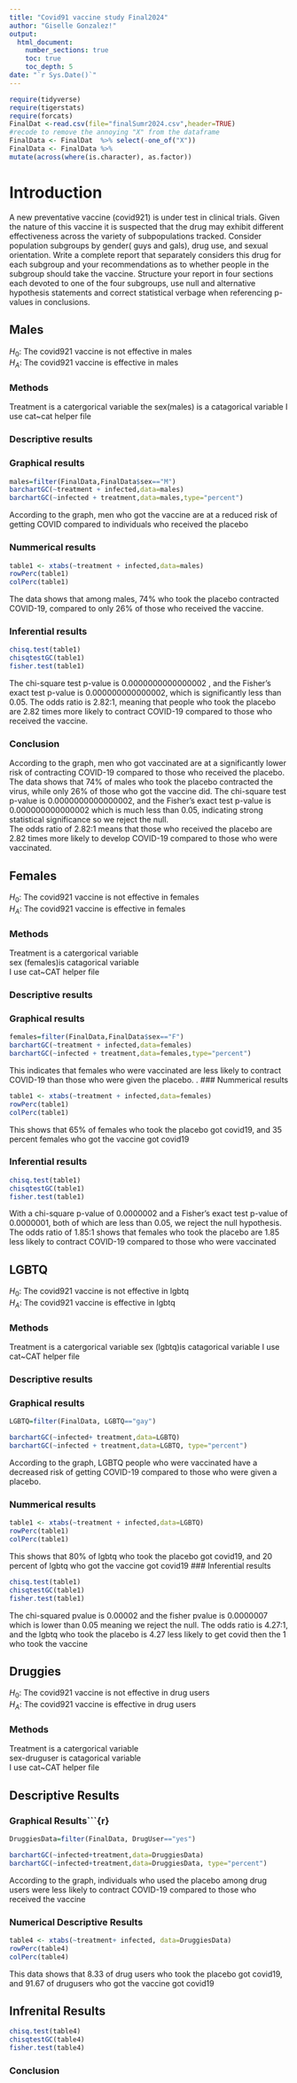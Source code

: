 ```yaml
---
title: "Covid91 vaccine study Final2024"
author: "Giselle Gonzalez!"
output: 
  html_document:
    number_sections: true
    toc: true
    toc_depth: 5
date: "`r Sys.Date()`" 
---
```


```r
require(tidyverse)
require(tigerstats)
require(forcats)
FinalDat <-read.csv(file="finalSumr2024.csv",header=TRUE)
#recode to remove the annoying "X" from the dataframe
FinalData <- FinalDat  %>% select(-one_of("X"))
FinalData <- FinalData %>%
mutate(across(where(is.character), as.factor))
```

# Introduction

A new  preventative vaccine (covid921) is under test in clinical trials. Given the nature of this vaccine it is suspected that the drug may exhibit different effectiveness across the variety of subpopulations tracked. Consider population subgroups by gender( guys and gals), drug use, and sexual orientation. Write a complete report that separately considers this drug for each subgroup and your recommendations as to whether people in the subgroup should take the vaccine. Structure your report in four sections each devoted to one of the four subgroups, use null and alternative hypothesis statements and correct statistical verbage when referencing p-values in conclusions.

## Males

 $H_0$: The covid921 vaccine is not effective in males  
 $H_A$: The covid921 vaccine is effective in males 



###  Methods   
 Treatment is a catergorical variable 
 the sex(males) is a catagorical variable 
 I use cat~cat helper file 


###  Descriptive results


### Graphical results

```r
males=filter(FinalData,FinalData$sex=="M")
barchartGC(~treatment + infected,data=males)
barchartGC(~infected + treatment,data=males,type="percent")

```

According to the graph, men who got the vaccine are at a reduced risk of getting COVID compared to individuals who received the placebo
 
### Nummerical results 
```r
table1 <- xtabs(~treatment + infected,data=males)
rowPerc(table1)
colPerc(table1)
```

 The data shows that among males, 74% who took the placebo contracted COVID-19, compared to only 26% of those who received the vaccine.
 
### Inferential results
```r
chisq.test(table1)
chisqtestGC(table1)
fisher.test(table1)
```
 
 The chi-square test p-value is 0.0000000000000002  , and the Fisher's exact test p-value is 
0.000000000000002, which is significantly less than 0.05. The odds ratio is 2.82:1, meaning that people who took the placebo are 2.82 times more likely to contract COVID-19 compared to those who received the vaccine.

### Conclusion 

According to the graph, men who got vaccinated are at a significantly lower risk of contracting COVID-19 compared to those who received the placebo.   
The data shows that 74% of males who took the placebo contracted the virus, while only 26% of those who got the vaccine did. The chi-square test p-value is 0.0000000000000002, and the Fisher's exact test p-value is 0.000000000000002 which is much less than 0.05, indicating strong statistical significance so we reject the null.   
The odds ratio of 2.82:1 means that those who received the placebo are 2.82 times more likely to develop COVID-19 compared to those who were vaccinated.

## Females

$H_0$: The covid921 vaccine is not effective in females   
 $H_A$: The covid921 vaccine is effective in females 

###  Methods   
 Treatment is a catergorical variable   
 sex (females)is catagorical variable   
 I use cat~CAT helper file 


###  Descriptive results


### Graphical results

```r
females=filter(FinalData,FinalData$sex=="F")
barchartGC(~treatment + infected,data=females)
barchartGC(~infected + treatment,data=females,type="percent")

```

This indicates that females who were vaccinated are less likely to contract COVID-19 than those who were given the placebo.
 .
### Nummerical results 
```r
table1 <- xtabs(~treatment + infected,data=females)
rowPerc(table1)
colPerc(table1)
```
 This shows that 65% of females who took the placebo got covid19, and 35 percent females who got the vaccine  got covid19
 
### Inferential results
```r
chisq.test(table1)
chisqtestGC(table1)
fisher.test(table1)
```

 With a chi-square p-value of 0.0000002 and a Fisher’s exact test p-value of 0.0000001, both of which are less than 0.05, we reject the null hypothesis.   
The odds ratio of 1.85:1 shows that females who took the placebo are 1.85 less likely to contract COVID-19 compared to those who were vaccinated 

## LGBTQ

 $H_0$: The covid921 vaccine is not effective in lgbtq  
 $H_A$: The covid921 vaccine is effective in lgbtq



###  Methods 

Treatment is a catergorical variable 
 sex (lgbtq)is catagorical variable 
 I use cat~CAT helper file 

###  Descriptive results

### Graphical results
```r
LGBTQ=filter(FinalData, LGBTQ=="gay")

```


```r
barchartGC(~infected+ treatment,data=LGBTQ)
barchartGC(~infected + treatment,data=LGBTQ, type="percent")

```

According to the graph, LGBTQ people who were vaccinated have a decreased risk of getting COVID-19 compared to those who were given a placebo.

### Nummerical results 
```r
table1 <- xtabs(~treatment + infected,data=LGBTQ)
rowPerc(table1)
colPerc(table1)
```

 This shows that 80% of lgbtq who took the placebo got covid19, and 20 percent of lgbtq who got the vaccine  got covid19 
### Inferential results
```r
chisq.test(table1)
chisqtestGC(table1)
fisher.test(table1)
```

The chi-squared pvalue is 0.00002 and the fisher pvalue is 0.0000007 which is lower than 0.05 meaning we reject the null. The odds ratio is 4.27:1, and the lgbtq who took the placebo is 4.27 less likely to get covid then the 1 who took the vaccine 

## Druggies

 $H_0$: The covid921 vaccine is not effective in drug users  
 $H_A$: The covid921 vaccine is effective in drug users

###  Methods   
 Treatment is a catergorical variable   
 sex-druguser is catagorical variable  
 I use cat~CAT helper file   

## Descriptive Results

### Graphical Results```{r}

```r
DruggiesData=filter(FinalData, DrugUser=="yes")
```


```r
barchartGC(~infected+treatment,data=DruggiesData)
barchartGC(~infected+treatment,data=DruggiesData, type="percent")
```

According to the graph, individuals who used the placebo among drug users were less likely to contract COVID-19 compared to those who received the vaccine


### Numerical Descriptive Results

```r
table4 <- xtabs(~treatment+ infected, data=DruggiesData)
rowPerc(table4)
colPerc(table4)
```

This data shows that 8.33 of drug users who took the placebo got covid19, and 91.67  of drugusers who got the vaccine  got covid19 

## Infrenital Results

```r
chisq.test(table4)
chisqtestGC(table4)
fisher.test(table4)
```




### Conclusion 






